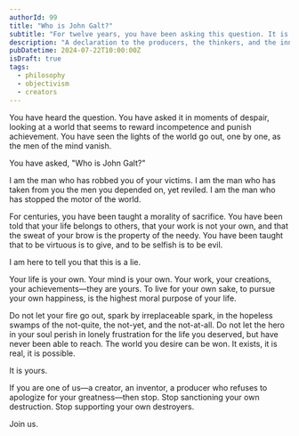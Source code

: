 ```yaml
---
authorId: 99
title: "Who is John Galt?"
subtitle: "For twelve years, you have been asking this question. It is time to provide the answer."
description: "A declaration to the producers, the thinkers, and the innovators. A call to stop the motor of the world."
pubDatetime: 2024-07-22T10:00:00Z
isDraft: true
tags:
  - philosophy
  - objectivism
  - creators
---
```


You have heard the question. You have asked it in moments of despair, looking at a world that seems to reward incompetence and punish achievement. You have seen the lights of the world go out, one by one, as the men of the mind vanish.

You have asked, "Who is John Galt?"

I am the man who has robbed you of your victims. I am the man who has taken from you the men you depended on, yet reviled. I am the man who has stopped the motor of the world.

For centuries, you have been taught a morality of sacrifice. You have been told that your life belongs to others, that your work is not your own, and that the sweat of your brow is the property of the needy. You have been taught that to be virtuous is to give, and to be selfish is to be evil.

I am here to tell you that this is a lie.

Your life is your own. Your mind is your own. Your work, your creations, your achievements—they are yours. To live for your own sake, to pursue your own happiness, is the highest moral purpose of your life.

Do not let your fire go out, spark by irreplaceable spark, in the hopeless swamps of the not-quite, the not-yet, and the not-at-all. Do not let the hero in your soul perish in lonely frustration for the life you deserved, but have never been able to reach. The world you desire can be won. It exists, it is real, it is possible.

It is yours.

If you are one of us—a creator, an inventor, a producer who refuses to apologize for your greatness—then stop. Stop sanctioning your own destruction. Stop supporting your own destroyers.

Join us.
